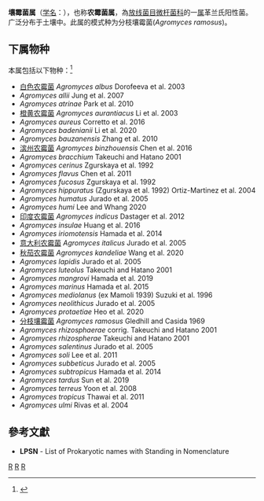 {{Automatic taxobox
| taxon = Agromyces
| authority = Gledhill and Casida, 1969
| type species = 分枝壤霉菌<br><small>Agromyces ramosus</small>
| type species authority = Gledhill and Casida 1969
}}
'''壤霉菌属'''（[[学名|学名]]：{{lang|la|''Agromyces''}}），也称'''农霉菌属'''，為[[放线菌目|放线菌目]][[微杆菌科|微杆菌科]]的一[[属|属]]革兰氏阳性菌。广泛分布于土壤中。此属的模式种为分枝壤霉菌(''Agromyces ramosus'')。

==下属物种==
本属包括以下物种：<ref>{{cite web |title=Agromyces Gledhill & Casida, 1969 |url=https://www.gbif.org/species/3225265 |website=GBIF |access-date=2022-06-08 |archive-date=2015-09-26 |archive-url=https://web.archive.org/web/20150926023939/http://www.gbif.org/species/3225265 }}</ref>
* [[白色农霉菌|白色农霉菌]] ''Agromyces albus'' Dorofeeva et al. 2003
* ''Agromyces allii'' Jung et al. 2007
* ''Agromyces atrinae'' Park et al. 2010
* [[橙黄农霉菌|橙黄农霉菌]] ''Agromyces aurantiacus'' Li et al. 2003
* ''Agromyces aureus'' Corretto et al. 2016
* ''Agromyces badenianii'' Li et al. 2020
* ''Agromyces bauzanensis'' Zhang et al. 2010
* [[滨州农霉菌|滨州农霉菌]] ''Agromyces binzhouensis'' Chen et al. 2016
* ''Agromyces bracchium'' Takeuchi and Hatano 2001
* ''Agromyces cerinus'' Zgurskaya et al. 1992
* ''Agromyces flavus'' Chen et al. 2011
* ''Agromyces fucosus'' Zgurskaya et al. 1992
* ''Agromyces hippuratus'' (Zgurskaya et al. 1992) Ortiz-Martinez et al. 2004
* ''Agromyces humatus'' Jurado et al. 2005
* ''Agromyces humi'' Lee and Whang 2020
* [[印度农霉菌|印度农霉菌]] ''Agromyces indicus'' Dastager et al. 2012
* ''Agromyces insulae'' Huang et al. 2016
* ''Agromyces iriomotensis'' Hamada et al. 2014
* [[意大利农霉菌|意大利农霉菌]] ''Agromyces italicus'' Jurado et al. 2005
* [[秋茄农霉菌|秋茄农霉菌]] ''Agromyces kandeliae'' Wang et al. 2020
* ''Agromyces lapidis'' Jurado et al. 2005
* ''Agromyces luteolus'' Takeuchi and Hatano 2001
* ''Agromyces mangrovi'' Hamada et al. 2019
* ''Agromyces marinus'' Hamada et al. 2015
* ''Agromyces mediolanus'' (ex Mamoli 1939) Suzuki et al. 1996
* ''Agromyces neolithicus'' Jurado et al. 2005
* ''Agromyces protaetiae'' Heo et al. 2020
* [[分枝壤霉菌|分枝壤霉菌]] ''Agromyces ramosus'' Gledhill and Casida 1969
* ''Agromyces rhizosphaerae'' corrig. Takeuchi and Hatano 2001
* ''Agromyces rhizospherae'' Takeuchi and Hatano 2001
* ''Agromyces salentinus'' Jurado et al. 2005
* ''Agromyces soli'' Lee et al. 2011
* ''Agromyces subbeticus'' Jurado et al. 2005
* ''Agromyces subtropicus'' Hamada et al. 2014
* ''Agromyces tardus'' Sun et al. 2019
* ''Agromyces terreus'' Yoon et al. 2008
* ''Agromyces tropicus'' Thawai et al. 2011
* ''Agromyces ulmi'' Rivas et al. 2004

==參考文獻==
{{reflist}}
* '''LPSN''' - List of Prokaryotic names with Standing in Nomenclature

{{taxonbar}}

[[Category:_革兰氏阳性菌|R]]
[[Category:_微杆菌科|R]]
[[Category:_1969年描述的分类群|R]]